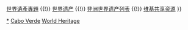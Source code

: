 {{Navbox
|name  = 維德角世界遺產
|title = {{CPV}}[[世界遗产]]
|state = autocollapse
|image = {{location map+ |Cape Verde |caption= |places=
<!-- 文化遺產 /-->
             {{location map~ |Cape Verde |label=1310 |position= |link=舊城 (維德角) |mark=Blue 0080ff pog.svg 
                |lat_deg=14 |lat_min=54 |lat_sec=54.5 |lat_dir=N
                |lon_deg=23 |lon_min=36 |lon_sec=18.7 |lon_dir=W
             }}
         }}

|basestyle  = background:#D1E5F2;
|titlestyle = background-color: #B5D8EF
|belowstyle = font-size:85%;

|group1 = 文化遺產
|list1  = <div>
{{nowrap|{{colortext|1310|c=blue}}：[[舊城 (維德角)|舊城：大里貝拉的歷史中心]]}}
</div>

|group2 = 自然遺產
|list2  = 

|group3 = 複合遺產
|list3  = 

|below = [[Portal:世界遗产|世界遺產主題首頁]] {{!}} [[WikiProject:世界遗产|世界遺產專題]] {{!}} [[世界遗产]] {{!}} [[非洲世界遗产列表]] {{!}} [[:Commons:Category:World Heritage Sites in Cape Verde|维基共享资源]]
}}
<noinclude>
{{collapsible option}}
[[Category:維德角世界遺產|*]]
[[Category:非洲世界遺產模板|Cabo Verde]]
[[Category:維德角模板|World Heritage]]
</noinclude>
